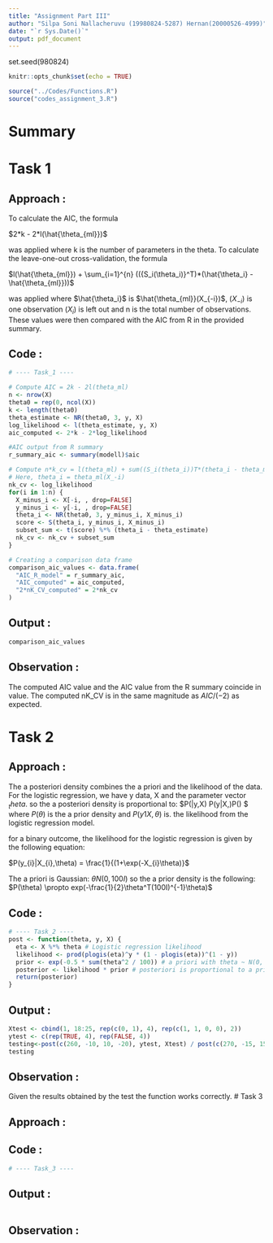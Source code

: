 ```yaml
---
title: "Assignment Part III"
author: "Silpa Soni Nallacheruvu (19980824-5287) Hernan(20000526-4999)"
date: "`r Sys.Date()`"
output: pdf_document
---
```


set.seed(980824)

```r
knitr::opts_chunk$set(echo = TRUE)
```

```r
source("../Codes/Functions.R")
source("codes_assignment_3.R")
```

# Summary

# Task 1

## Approach :

To calculate the AIC, the formula

$2*k - 2*l(\hat{\theta_{ml}})$

was applied where k is the number of parameters in the theta. To calculate 
the leave-one-out cross-validation, the formula

$l(\hat{\theta_{ml}}) + \sum_{i=1}^{n} (({S_i(\theta_i)}^T)*(\hat{\theta_i} - \hat{\theta_{ml}}))$

was applied where $\hat{\theta_i}$ is $\hat{\theta_{ml}}(X_{-i})$,
$(X_{-i})$ is one observation $(X_{i})$ is left out 
and n is the total number of observations. 
These values were then compared with the AIC from R in the provided summary.

## Code :

```r
# ---- Task_1 ----

# Compute AIC = 2k - 2l(theta_ml)
n <- nrow(X)
theta0 = rep(0, ncol(X))
k <- length(theta0)
theta_estimate <- NR(theta0, 3, y, X) 
log_likelihood <- l(theta_estimate, y, X)
aic_computed <- 2*k - 2*log_likelihood

#AIC output from R summary 
r_summary_aic <- summary(modell)$aic

# Compute n*k_cv = l(theta_ml) + sum((S_i(theta_i))T*(theta_i - theta_ml))
# Here, theta_i = theta_ml(X_-i)
nk_cv <- log_likelihood
for(i in 1:n) {
  X_minus_i <- X[-i, , drop=FALSE]
  y_minus_i <- y[-i, , drop=FALSE]
  theta_i <- NR(theta0, 3, y_minus_i, X_minus_i)
  score <- S(theta_i, y_minus_i, X_minus_i)
  subset_sum <- t(score) %*% (theta_i - theta_estimate)
  nk_cv <- nk_cv + subset_sum
}

# Creating a comparison data frame 
comparison_aic_values <- data.frame(
  "AIC_R_model" = r_summary_aic,
  "AIC_computed" = aic_computed,
  "2*nK_CV_computed" = 2*nk_cv
)

```

## Output :

```r
comparison_aic_values
```

## Observation :

The computed AIC value and the AIC value from the R summary coincide in value.
The computed nK_CV is in the same magnitude as $AIC/(-2)$ as expected. 

# Task 2

## Approach :

The a posteriori density combines the a priori and the likelihood of the data. For the logistic regression, we have y data, X and the parameter vector $_theta$. so the a posteriori density is proportional to:
$P(\theta|y,X) \propto P(y|X,\theta)P(\theta) $
where $P(\theta)$ is the a prior density and $P(y1X,\theta)$ is. the likelihood from the logistic regression model.

for a binary outcome, the likelihood for the logistic regression is given by the following equation:

$P(y_{i}|X_{i},\theta) =  \frac{1}{(1+\exp(-X_{i}\theta)}$

The a priori is Gaussian: $\theta N(0, 100I)$ so the a prior density is the following:
$P(\theta) \propto exp(-\frac{1}{2}\theta^T(100I)^{-1}\theta)$

## Code :

```r
# ---- Task_2 ----
post <- function(theta, y, X) {
  eta <- X %*% theta # Logistic regression likelihood
  likelihood <- prod(plogis(eta)^y * (1 - plogis(eta))^(1 - y))
  prior <- exp(-0.5 * sum(theta^2 / 100)) # a priori with theta ~ N(0, 100 * I)
  posterior <- likelihood * prior # posteriori is proportional to a priori * likelihood
  return(posterior)
}

```

## Output :

```r
Xtest <- cbind(1, 18:25, rep(c(0, 1), 4), rep(c(1, 1, 0, 0), 2))
ytest <- c(rep(TRUE, 4), rep(FALSE, 4))
testing<-post(c(260, -10, 10, -20), ytest, Xtest) / post(c(270, -15, 15, -25), ytest , Xtest)
testing
```

## Observation :
Given the results obtained by the test the function works correctly.
# Task 3

## Approach :

## Code :

```r
# ---- Task_3 ----


```

## Output :

```r

```

## Observation :

